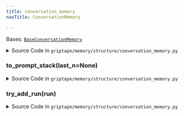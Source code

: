 ```yaml
---
title: conversation_memory
navTitle: ConversationMemory

---
```


<span id="griptape.memory.structure.conversation_memory.ConversationMemory"></span>

Bases:
 [`BaseConversationMemory`](./#griptape.memory.structure.BaseConversationMemory "BaseConversationMemory (griptape.memory.structure.BaseConversationMemory)")

<details><summary>Source Code in <code>griptape&#47;memory&#47;structure&#47;conversation_memory.py</code></summary>

```python
@define
class ConversationMemory(BaseConversationMemory):
    def try_add_run(self, run: Run) -> None:
        self.runs.append(run)

    def to_prompt_stack(self, last_n: Optional[int] = None) -> PromptStack:
        prompt_stack = PromptStack()
        runs = self.runs[-last_n:] if last_n else self.runs
        for run in runs:
            prompt_stack.add_user_message(run.input)
            prompt_stack.add_assistant_message(run.output)
        return prompt_stack
```

</details>

<span id="griptape.memory.structure.conversation_memory.ConversationMemory.to_prompt_stack"></span>

### to_prompt_stack(last_n=None)

<details><summary>Source Code in <code>griptape&#47;memory&#47;structure&#47;conversation_memory.py</code></summary>

```python
def to_prompt_stack(self, last_n: Optional[int] = None) -> PromptStack:
    prompt_stack = PromptStack()
    runs = self.runs[-last_n:] if last_n else self.runs
    for run in runs:
        prompt_stack.add_user_message(run.input)
        prompt_stack.add_assistant_message(run.output)
    return prompt_stack
```

</details>

<span id="griptape.memory.structure.conversation_memory.ConversationMemory.try_add_run"></span>

### try_add_run(run)

<details><summary>Source Code in <code>griptape&#47;memory&#47;structure&#47;conversation_memory.py</code></summary>

```python
def try_add_run(self, run: Run) -> None:
    self.runs.append(run)
```

</details>
